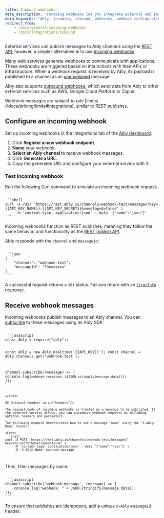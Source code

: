 ```yaml
---
title: Inbound webhooks
meta_description: "Incoming webhooks let you integrate external web services with Ably."
meta_keywords: "Ably, incoming, inbound, webhooks, webhook configuration, web services, realtime."
redirect_from:
    - /docs/general/incoming-webhooks
    - /docs/integrations/inbound
---
```


External services can publish messages to Ably channels using the [REST API](/docs/api/rest-api), however, a simpler alternative is to use [incoming webhooks](#configure).

Many web services generate webhooks to communicate with applications. These webhooks are triggered based on interactions with their APIs or infrastructure. When a webhook request is received by Ably, its payload is published to a channel as an [unenveloped](/docs/api/rest-api#unenveloped) message.

Ably also supports [outbound webhooks](/docs/platform/integrations/webhooks), which send data from Ably to other external services such as AWS, Google Cloud Platform or Zapier.

<Aside data-type='note'>
Webhook messages are subject to rate [limits](/docs/pricing/limits#integrations), similar to REST publishes.
</Aside>

## Configure an incoming webhook <a id="configure"/>

Set up incoming webhooks in the Integrations tab of the [Ably dashboard](https://ably.com/accounts/any/app/any/integrations):

1. Click **Register a new webhook endpoint**.
2. **Name** your webhook.
3. **Select an Ably channel** to receive webhook messages.
4. Click **Generate a URL**.
5. Copy the generated URL and configure your external service with it.

### Test incoming webhook <a id="test"/>

Run the following Curl command to simulate an incoming webhook request:

<Code>
```shell
curl -X POST 'https://rest.ably.io/channels/webhook-test/messages?key={{API_KEY_NAME}}:{{API_KEY_SECRET}}&enveloped=false' \
     -H 'content-type: application/json' --data '{"some":"json"}'
```
</Code>

Incoming webhooks function as REST publishes, meaning they follow the same behavior and functionality as the [REST publish API](/docs/api/rest-api#publish).

Ably responds with the `channel` and `messageId`:

<Code>
```json
{
	"channel": "webhook-test",
	"messageId": "20xxxxxxx"
}
```
</Code>

A successful request returns a `201` status. Failures return with an [`ErrorInfo`](/docs/api/rest-sdk/types#error-info) response.

## Receive webhook messages <a id="receive"/>

Incoming webhooks publish messages to an Ably channel. You can [subscribe](/docs/pub-sub#subscribe) to these messages using an Ably SDK:

<Code>
```javascript
const Ably = require("ably");

const ably = new Ably.Realtime('{{API_KEY}}');
const channel = ably.channels.get('webhook-test');

channel.subscribe((message) => {
    console.log(`webhook received: ${JSON.stringify(message.data)}`);
});
```
</Code>

## Optional headers <a id="headers"/>

The request body of incoming webhooks is treated as a message to be published. If the external service allows, you can customize webhook requests by including optional headers and parameters.

The following example demonstrates how to set a message `name` using the `X-Ably-Name` header:

<Code>
```shell
curl -X POST 'https://rest.ably.io/channels/webhook-test/messages?key=key:secret&enveloped=false' \
     -H 'content-type: application/json' --data '{"some":"json"}' \
     -H 'X-Ably-Name: webhook-message'
```
</Code>

Then, filter messages by name:

<Code>
```javascript
channel.subscribe('webhook-message', (message) => {
    console.log("webhook: " + JSON.stringify(message.data));
});
```
</Code>

To ensure that publishes are [idempotent](/docs/pub-sub/advanced#idempotency), add a unique `X-Ably-MessageId` header.
